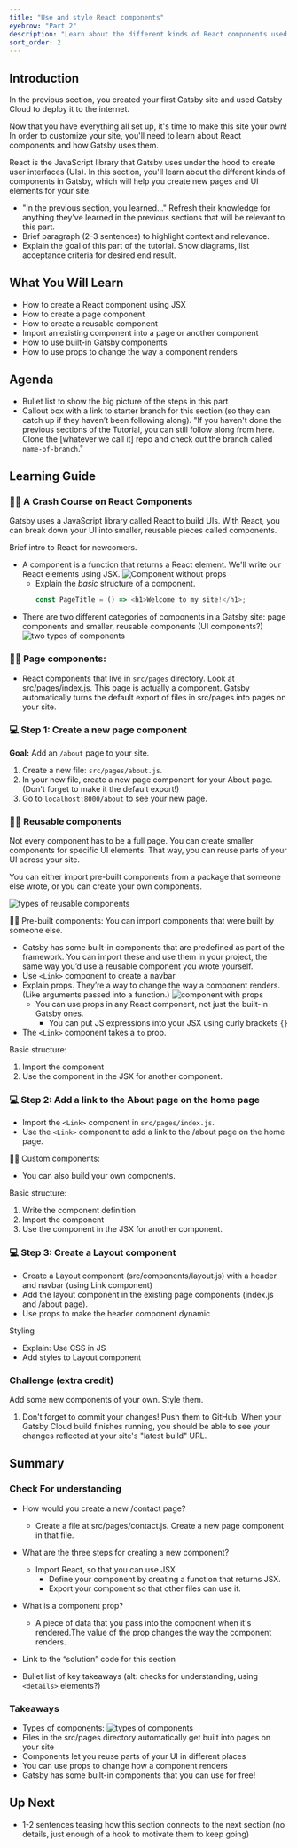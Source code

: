 ```yaml
---
title: "Use and style React components"
eyebrow: "Part 2"
description: "Learn about the different kinds of React components used in a Gatsby site. You'll also learn how to style components using CSS in JS."
sort_order: 2
---
```



## Introduction

In the previous section, you created your first Gatsby site and used Gatsby Cloud to deploy it to the internet.

Now that you have everything all set up, it's time to make this site your own! In order to customize your site, you'll need to learn about React components and how Gatsby uses them.

<Calloutbox>
  React is the JavaScript library that Gatsby uses under the hood to create user
  interfaces (UIs). In this section, you'll learn about the different kinds of
  components in Gatsby, which will help you create new pages and UI elements for
  your site.
</Calloutbox>

- "In the previous section, you learned..." Refresh their knowledge for anything they’ve learned in the previous sections that will be relevant to this part.
- Brief paragraph (2-3 sentences) to highlight context and relevance.
- Explain the goal of this part of the tutorial. Show diagrams, list acceptance criteria for desired end result.

## What You Will Learn

- How to create a React component using JSX
- How to create a page component
- How to create a reusable component
- Import an existing component into a page or another component
- How to use built-in Gatsby components
- How to use props to change the way a component renders

## Agenda

- Bullet list to show the big picture of the steps in this part
- Callout box with a link to starter branch for this section (so they can catch up if they haven’t been following along). "If you haven't done the previous sections of the Tutorial, you can still follow along from here. Clone the [whatever we call it] repo and check out the branch called `name-of-branch`."

## Learning Guide

### 👩‍🏫 A Crash Course on React Components

Gatsby uses a JavaScript library called React to build UIs. With React, you can break down your UI into smaller, reusable pieces called components.

Brief intro to React for newcomers.

- A component is a function that returns a React element. We'll write our React elements using JSX.
  ![Component without props](./component-without-props.png)
  - Explain the _basic_ structure of a component.
    ```js
    const PageTitle = () => <h1>Welcome to my site!</h1>;
    ```
- There are two different categories of components in a Gatsby site: page components and smaller, reusable components (UI components?)
  ![two types of components](./two-types-of-components.png)

### 👩‍🏫 Page components:

- React components that live in `src/pages` directory. Look at src/pages/index.js. This page is actually a component. Gatsby automatically turns the default export of files in src/pages into pages on your site.

### 💻 Step 1: Create a new page component

**Goal:** Add an `/about` page to your site.

1. Create a new file: `src/pages/about.js`.
1. In your new file, create a new page component for your About page. (Don't forget to make it the default export!)
1. Go to `localhost:8000/about` to see your new page.

### 👩‍🏫 Reusable components

Not every component has to be a full page. You can create smaller components for specific UI elements. That way, you can reuse parts of your UI across your site.

You can either import pre-built components from a package that someone else wrote, or you can create your own components.

![types of reusable components](./types-of-reusable-components.png)

👩‍🏫 Pre-built components: You can import components that were built by someone else.

- Gatsby has some built-in components that are predefined as part of the framework. You can import these and use them in your project, the same way you’d use a reusable component you wrote yourself.
- Use `<Link>` component to create a navbar
- Explain props. They’re a way to change the way a component renders. (Like arguments passed into a function.)
  ![component with props](./component-with-props.png)
  - You can use props in any React component, not just the built-in Gatsby ones.
    - You can put JS expressions into your JSX using curly brackets `{}`
- The `<Link>` component takes a `to` prop.

Basic structure:

1. Import the component
1. Use the component in the JSX for another component.

### 💻 Step 2: Add a link to the About page on the home page

- Import the `<Link>` component in `src/pages/index.js`.
- Use the `<Link>` component to add a link to the /about page on the home page.

👩‍🏫 Custom components:

- You can also build your own components.

Basic structure:

1. Write the component definition
1. Import the component
1. Use the component in the JSX for another component.

### 💻 Step 3: Create a Layout component

- Create a Layout component (src/components/layout.js) with a header and navbar (using Link component)
- Add the layout component in the existing page components (index.js and /about page).
- Use props to make the header component dynamic

Styling

- Explain: Use CSS in JS
- Add styles to Layout component

### Challenge (extra credit)

Add some new components of your own. Style them.

1. Don't forget to commit your changes! Push them to GitHub. When your Gatsby Cloud build finishes running, you should be able to see your changes reflected at your site's "latest build" URL.

## Summary

### Check For understanding

- How would you create a new /contact page?
  - Create a file at src/pages/contact.js. Create a new page component in that file.
- What are the three steps for creating a new component?
  - Import React, so that you can use JSX
    - Define your component by creating a function that returns JSX.
    - Export your component so that other files can use it.
- What is a component prop?

  - A piece of data that you pass into the component when it's rendered.The value of the prop changes the way the component renders.

- Link to the “solution” code for this section
- Bullet list of key takeaways (alt: checks for understanding, using `<details>` elements?)

### Takeaways

- Types of components:
  ![types of components](./types-of-components.png)
- Files in the src/pages directory automatically get built into pages on your site
- Components let you reuse parts of your UI in different places
- You can use props to change how a component renders
- Gatsby has some built-in components that you can use for free!

## Up Next

- 1-2 sentences teasing how this section connects to the next section (no details, just enough of a hook to motivate them to keep going)

<PreviousNext
  prevTo="/part-1"
  prevText="Part 1"
  nextTo="/part-3"
  nextText="Part 3"
/>
